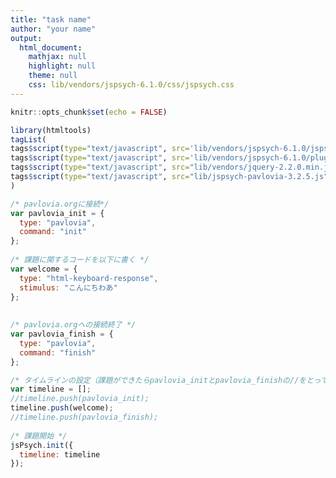 ```yaml
---
title: "task name"
author: "your name"
output:
  html_document:
    mathjax: null
    highlight: null
    theme: null
    css: lib/vendors/jspsych-6.1.0/css/jspsych.css
---
```


```r
knitr::opts_chunk$set(echo = FALSE)
```

```r
library(htmltools)
tagList(
tags$script(type="text/javascript", src='lib/vendors/jspsych-6.1.0/jspsych.js'),
tags$script(type="text/javascript", src='lib/vendors/jspsych-6.1.0/plugins/jspsych-html-keyboard-response.js'),
tags$script(type="text/javascript", src="lib/vendors/jquery-2.2.0.min.js"),
tags$script(type="text/javascript", src="lib/jspsych-pavlovia-3.2.5.js")
)
```

```js
/* pavlovia.orgに接続*/
var pavlovia_init = {
  type: "pavlovia",
  command: "init"
};
    
/* 課題に関するコードを以下に書く */
var welcome = {
  type: "html-keyboard-response",
  stimulus: "こんにちわあ"
};
    
    
/* pavlovia.orgへの接続終了 */
var pavlovia_finish = {
  type: "pavlovia",
  command: "finish"
};

/* タイムラインの設定（課題ができたらpavlovia_initとpavlovia_finishの//をとってください） */
var timeline = [];
//timeline.push(pavlovia_init);
timeline.push(welcome);
//timeline.push(pavlovia_finish);
    
/* 課題開始 */
jsPsych.init({
  timeline: timeline
});
```
